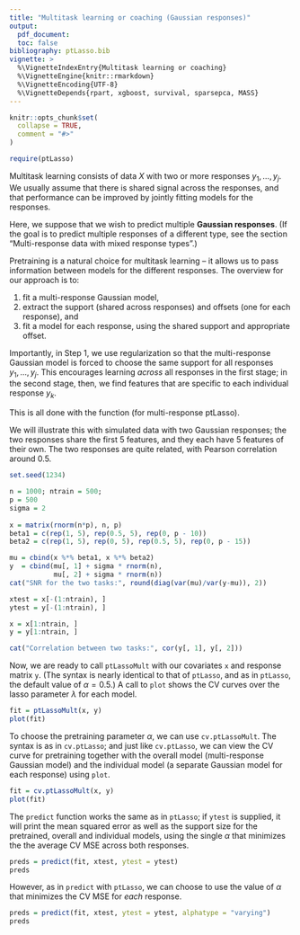 ```yaml
---
title: "Multitask learning or coaching (Gaussian responses)"
output: 
  pdf_document:
  toc: false
bibliography: ptLasso.bib
vignette: >
  %\VignetteIndexEntry{Multitask learning or coaching}
  %\VignetteEngine{knitr::rmarkdown}
  %\VignetteEncoding{UTF-8}
  %\VignetteDepends{rpart, xgboost, survival, sparsepca, MASS}
---
```


```r
knitr::opts_chunk$set(
  collapse = TRUE,
  comment = "#>"
)
```

```r
require(ptLasso)
```

Multitask learning consists of data $X$ with two or more responses $y_1, \dots, y_j$. We usually assume that there is shared signal across the responses, and that performance can be improved by jointly fitting models for the responses.

Here, we suppose that we wish to predict multiple __Gaussian responses__. (If the goal is to predict multiple responses of a different type, see the section "Multi-response data with mixed response types".)

Pretraining is a natural choice for multitask learning -- it allows us to pass information between models for the different responses. The overview for our approach is to:

1. fit a multi-response Gaussian model,
2. extract the support (shared across responses) and offsets (one for each response), and
3. fit a model for each response, using the shared support and appropriate offset.

Importantly, in Step 1, we use regularization so that the multi-response Gaussian model is forced to choose the same support for all responses $y_1, \dots, y_j$. This encourages learning _across_ all responses in the first stage; in the second stage, then, we find features that are specific to each individual response $y_k$.

This is all done with the function \texttt{ptLassoMult} (for multi-response ptLasso).

We will illustrate this with simulated data with two Gaussian responses; the two responses share the first 5 features, and they each have 5 features of their own. The two responses are quite related, with Pearson correlation around 0.5. 
```r
set.seed(1234)

n = 1000; ntrain = 500;
p = 500
sigma = 2
     
x = matrix(rnorm(n*p), n, p)
beta1 = c(rep(1, 5), rep(0.5, 5), rep(0, p - 10))
beta2 = c(rep(1, 5), rep(0, 5), rep(0.5, 5), rep(0, p - 15))

mu = cbind(x %*% beta1, x %*% beta2)
y  = cbind(mu[, 1] + sigma * rnorm(n), 
           mu[, 2] + sigma * rnorm(n))
cat("SNR for the two tasks:", round(diag(var(mu)/var(y-mu)), 2))

xtest = x[-(1:ntrain), ]
ytest = y[-(1:ntrain), ]

x = x[1:ntrain, ]
y = y[1:ntrain, ]

cat("Correlation between two tasks:", cor(y[, 1], y[, 2]))
```

Now, we are ready to call `ptLassoMult` with our covariates `x` and response matrix `y`. (The syntax is nearly identical to that of `ptLasso`, and as in `ptLasso`, the default value of $\alpha = 0.5$.) A call to `plot` shows the CV curves over the lasso parameter $\lambda$ for each model.
```r
fit = ptLassoMult(x, y)
plot(fit)
```

To choose the pretraining parameter $\alpha$, we can use `cv.ptLassoMult`. The syntax is as in `cv.ptLasso`; and just like `cv.ptLasso`, we can view the CV curve for pretraining together with the overall model (multi-response Gaussian model) and the individual model (a separate Gaussian model for each response) using `plot`.
```r
fit = cv.ptLassoMult(x, y)
plot(fit)
```

The `predict` function works the same as in `ptLasso`; if `ytest` is supplied, it will print the mean squared error as well as the support size for the pretrained, overall and individual models, using the single $\alpha$ that minimizes the the average CV MSE across both responses.
```r
preds = predict(fit, xtest, ytest = ytest)
preds
```

However, as in `predict` with `ptLasso`, we can choose to use the value of $\alpha$ that minimizes the CV MSE for _each_ response.
```r
preds = predict(fit, xtest, ytest = ytest, alphatype = "varying")
preds
```